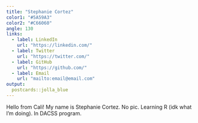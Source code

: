 ```yaml
---
title: "Stephanie Cortez"
color1: "#5A59A3"
color2: "#C66060"
angle: 130 
links:
  - label: LinkedIn
    url: "https://linkedin.com/"
  - label: Twitter
    url: "https://twitter.com/"
  - label: GitHub
    url: "https://github.com/"
  - label: Email
    url: "mailto:email@email.com"
output:
  postcards::jolla_blue
---
```

 
Hello from Cali! My name is Stephanie Cortez. No pic. Learning R (idk what I'm doing). In DACSS program.   

